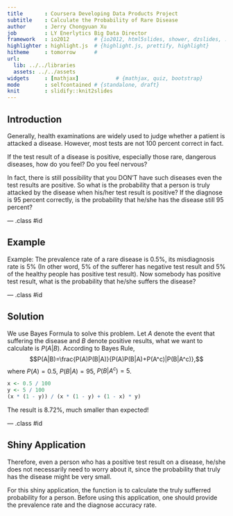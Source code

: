 ```yaml
---
title       : Coursera Developing Data Products Project
subtitle    : Calculate the Probability of Rare Disease
author      : Jerry Chongyuan Xu
job         : LY Enerlytics Big Data Director
framework   : io2012        # {io2012, html5slides, shower, dzslides, ...}
highlighter : highlight.js  # {highlight.js, prettify, highlight}
hitheme     : tomorrow      # 
url:
  lib: ../../libraries
  assets: ../../assets
widgets     : [mathjax]            # {mathjax, quiz, bootstrap}
mode        : selfcontained # {standalone, draft}
knit        : slidify::knit2slides
---
```


## Introduction

Generally, health examinations are widely used to judge whether a patient is attacked a disease. However, most tests are not 100 percent correct in fact. 

If the test result of a disease is positive, especially those rare, dangerous diseases, how do you feel? Do you feel nervous?

In fact, there is still possibility that you DON'T have such diseases even the test results are positive. So what is the probability that a person is truly attacked by the disease when his/her test result is positive? If the diagnose is 95 percent correctly, is the probability that he/she has the disease still 95 percent? 

--- .class #id 

## Example

Example: The prevalence rate of a rare disease is 0.5%, its misdiagnosis rate is 5% (In other word, 5% of the sufferer has negative test result and 5% of the healthy people has positive test result). Now somebody has positive test result, what is the probability that he/she suffers the disease?

--- .class #id

## Solution

We use Bayes Formula to solve this problem. Let $A$ denote the event that suffering the disease and $B$ denote positive results, what we want to calculate is $P(A|B)$. According to Bayes Rule, 
$$P(A|B)=\frac{P(A)P(B|A)}{P(A)P(B|A)+P(A^c)|P(B|A^c)},$$
where $P(A)=0.5%$, $P(B|A)=95%$, $P(B|A^c)=5%$. 
```r
x <- 0.5 / 100
y <- 5 / 100
(x * (1 - y)) / (x * (1 - y) + (1 - x) * y)
```
The result is 8.72%, much smaller than expected! 

--- .class #id

## Shiny Application

Therefore, even a person who has a positive test result on a disease, he/she does not necessarily need to worry about it, since the probability that truly has the disease might be very small. 

For this shiny application, the function is to calculate the truly sufferred probability for a person. Before using this application, one should provide the prevalence rate and the diagnose accuracy rate. 



